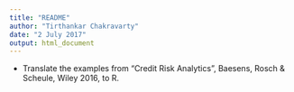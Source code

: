 ```yaml
---
title: "README"
author: "Tirthankar Chakravarty"
date: "2 July 2017"
output: html_document
---
```


- Translate the examples from "Credit Risk Analytics", Baesens, Rosch & Scheule, Wiley 2016, to R. 